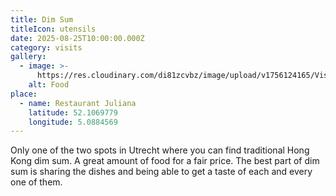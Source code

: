 ```yaml
---
title: Dim Sum
titleIcon: utensils
date: 2025-08-25T10:00:00.000Z
category: visits
gallery:
  - image: >-
      https://res.cloudinary.com/di81zcvbz/image/upload/v1756124165/Visits/IMG_7753_yad2mh.jpg
    alt: Food
place:
  - name: Restaurant Juliana
    latitude: 52.1069779
    longitude: 5.0884569
---
```


Only one of the two spots in Utrecht where you can find traditional Hong Kong dim sum. A great amount of food for a fair price. The best part of dim sum is sharing the dishes and being able to get a taste of each and every one of them.
